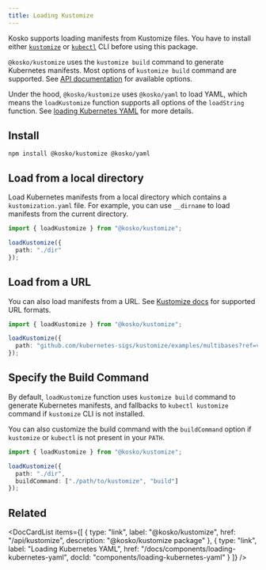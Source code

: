 ```yaml
---
title: Loading Kustomize
---
```



Kosko supports loading manifests from Kustomize files. You have to install either [`kustomize`](https://kubectl.docs.kubernetes.io/installation/kustomize/) or [`kubectl`](https://kubectl.docs.kubernetes.io/installation/kubectl/) CLI before using this package.

`@kosko/kustomize` uses the `kustomize build` command to generate Kubernetes manifests. Most options of `kustomize build` command are supported. See [API documentation](/api/kustomize) for available options.

Under the hood, `@kosko/kustomize` uses `@kosko/yaml` to load YAML, which means the `loadKustomize` function supports all options of the `loadString` function. See [loading Kubernetes YAML](./loading-kubernetes-yaml.mdx) for more details.

## Install

```shell npm2yarn
npm install @kosko/kustomize @kosko/yaml
```

## Load from a local directory

Load Kubernetes manifests from a local directory which contains a `kustomization.yaml` file. For example, you can use `__dirname` to load manifests from the current directory.

```ts ts2js
import { loadKustomize } from "@kosko/kustomize";

loadKustomize({
  path: "./dir"
});
```

## Load from a URL

You can also load manifests from a URL. See [Kustomize docs](https://kubectl.docs.kubernetes.io/references/kustomize/kustomization/resource/) for supported URL formats.

```ts ts2js
import { loadKustomize } from "@kosko/kustomize";

loadKustomize({
  path: "github.com/kubernetes-sigs/kustomize/examples/multibases?ref=v1.0.6"
});
```

## Specify the Build Command

By default, `loadKustomize` function uses `kustomize build` command to generate Kubernetes manifests, and fallbacks to `kubectl kustomize` command if `kustomize` CLI is not installed.

You can also customize the build command with the `buildCommand` option if `kustomize` or `kubectl` is not present in your `PATH`.

```ts ts2js
import { loadKustomize } from "@kosko/kustomize";

loadKustomize({
  path: "./dir",
  buildCommand: ["./path/to/kustomize", "build"]
});
```

## Related

<DocCardList
  items={[
    {
      type: "link",
      label: "@kosko/kustomize",
      href: "/api/kustomize",
      description: "@kosko/kustomize package"
    },
    {
      type: "link",
      label: "Loading Kubernetes YAML",
      href: "/docs/components/loading-kubernetes-yaml",
      docId: "components/loading-kubernetes-yaml"
    }
  ]}
/>
